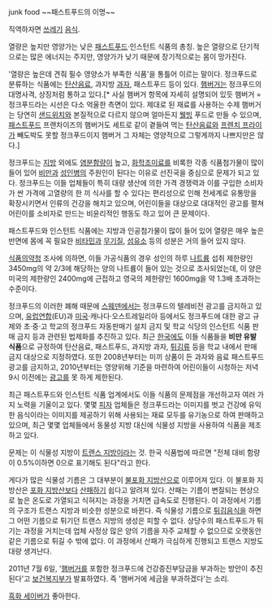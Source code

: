 junk food
~~패스트푸드의 이명~~

직역하자면 [[쓰레기]] [[음식]].

열량은 높지만 영양가는 낮은 [[패스트푸드]]·인스턴트 식품의 총칭.
높은 열량으로 단기적으로는 많은 에너지는 주지만, 영양가가 낮기 때문에 장기적으로는 몸이 망가진다.

'열량은 높은데 견줘 필수 영양소가 부족한 식품'을 통틀어 이르는 말이다. 정크푸드로 분류하는 식품에는 [[탄산음료]], 과지방 [[과자]], 패스트푸드 등이 있다. [[햄버거]]는 정크푸드의 대명사격, 상징처럼 통하고 있다.[* 사실 햄버거 항목에 자세히 설명되어 있듯 햄버거 = 정크푸드라는 시선은 다소 억울한 측면이 있다. 제대로 된 재료를 사용하는 수제 햄버거는 당연히 [[샌드위치]]와 본질적으로 다르지 않으며 얼마든지 [[웰빙]] 푸드로 만들 수 있으며, [[패스트푸드]] 프랜차이즈의 햄버거도 세트로 같이 곁들여 먹는 [[탄산음료]]와 [[프렌치 프라이]]가 빼도박도 못할 정크푸드이지 햄버거 그 자체는 영양적으로 그렇게까지 나쁘지만은 않다.]

정크푸드는 [[지방]] 외에도 [[염분]]함량이 높고, [[화학조미료]]를 비록한 각종 식품첨가물이 많이 들어 있어 [[비만]]과 [[성인병]]의 주원인이 된다는 이유로 선진국을 중심으로 문제가 되고 있다. 정크푸드는 이들 업체들이 특히 대량 생산에 의한 가격 경쟁력과 이를 구입한 소비자가 싼 가격에 고열량의 한 끼 식사를 할 수 있다는 편리성으로 인해 전세계로 유통망을 확장시키면서 인류의 건강을 해치고 있으며, 어린이들을 대상으로 대대적인 광고를 펼쳐 어린이를 소비자로 만드는 비윤리적인 행동도 하고 있어 큰 문제이다.

패스트푸드와 인스턴트 식품에는 지방과 인공첨가물이 많이 들어 있어 열량은 매우 높은 반면에 몸에 꼭 필요한 [[비타민]]과 [[무기질]], [[섬유소]] 등의 성분은 거의 들어 있지 않다.

[[식품의약품안전처|식품의약청]] 조사에 의하면, 이들 가공식품의 경우 성인의 하루 [[나트륨]] 섭취 제한량인 3450mg의 약 2/3에 해당하는 양의 나트륨이 들어 있는 것으로 조사되었는데, 이 양은 미국의 제한량인 2400mg에 근접하고 영국의 제한량인 1600mg을 약 1.3배 초과하는 수준이다.

정크푸드의 이러한 폐해 때문에 [[스웨덴]]에서는 정크푸드의 텔레비전 광고를 금지하고 있으며, [[유럽]]연합(EU)과 [[미국]]·캐나다·오스트레일리아 등에서도 정크푸드에 대한 광고 규제와 초·중·고 학교의 정크푸드 자동판매기 설치 금지 및 학교 식당의 인스턴트 식품 판매 금지 등과 관련된 법제화를 추진하고 있다. 최근 [[한국]]에도 이들 식품들을 '''비만 유발 식품'''으로 규정하여 탄산음료, 패스트푸드, 과지방 과자, [[튀김]]류 등을 학교 내에서 판매 금지 대상으로 지정하였다. 또한 2008년부터는 미끼 상품이 든 과자와 음료 패스트푸드 광고를 금지하고, 2010년부터는 영양위해 기준을 마련하여 어린이들이 시청하는 저녁 9시 이전에는 [[광고]]를 못 하게 제한된다.

최근 패스트푸드와 인스턴트 식품 업계에서도 이들 식품의 문제점을 개선하고자 여러 가지 노력을 기울이고 있다. 몇몇 [[피자]] 업체들은 정크푸드라는 이미지를 벗고 건강에 유익한 음식이라는 이미지를 제공하기 위해 사용되는 재료 모두를 유기농으로 하여 판매하고 있으며, 최근 몇몇 업체들에서 동물성 지방 대신에 식물성 지방을 사용하여 식품을 제조하고 있다.

문제는 이 식물성 지방이 [[트랜스 지방]]이라는 것. 한국 식품법에 따르면 "전체 대비 함량이 0.5%이하면 0으로 표기해도 된다"라고 한다.

게다가 많은 식물성 기름은 그 대부분이 [[불포화 지방산]]으로 이루어져 있다. 이 불포화 지방산은 [[포화 지방산]]보다 [[산패]]하기 쉽다고 알려져 있다. 산패는 기름이 변질되는 현상으로 높은 온도로 가열되고 식혀지는 과정을 거치면 급속도로 진행된다. 이 과정에서 기름의 구조가 트랜스 지방과 비슷한 성분으로 바뀐다. 즉 식물성 기름으로 [[튀김]]음식을 하면 그 어떤 기름으로 튀기던 트랜스 지방의 생성은 피할 수 없다. 상당수의 패스트푸드가 튀기는 과정을 거치는데 업체 사정상 많은 양의 기름을 자주 교체할 수 없으므로 오랫동안 같은 기름으로 튀길 수 밖에 없다. 이 과정에서 산패가 극심하게 진행되고 트랜스 지방도 대량 생겨난다.

2011년 7월 6일, '[[햄버거]]를 포함한 정크푸드에 건강증진부담금을 부과하는 방안이 추진된다'고 [[보건복지부]]가 발표하였다. 즉 '햄버거에 세금을 부과하겠다'는 소리.

[[흑화 세이버]]가 좋아한다.

